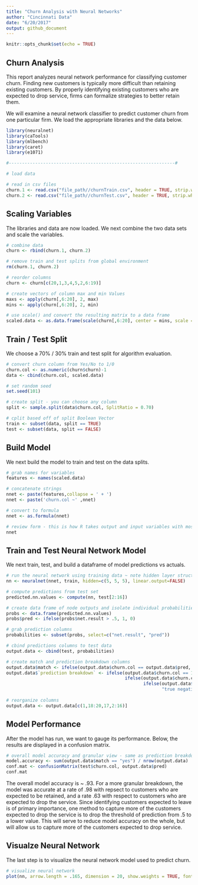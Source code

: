 ```yaml
---
title: "Churn Analysis with Neural Networks"
author: "Cincinnati Data"
date: "6/20/2017"
output: github_document
---
```


```r
knitr::opts_chunk$set(echo = TRUE)
```

## Churn Analysis

This report analyzes neural network performance for classifying customer churn. Finding new customers is typically more difficult than retaining existing customers. By properly identifying existing customers who are expected to drop service, firms can formalize strategies to better retain them.

We will examine a neural network classifier to predict customer churn from one particular firm. We load the appropriate libraries and the data below.

```r

library(neuralnet)
library(caTools)
library(mlbench)
library(caret)
library(e1071)

#---------------------------------------------------------------#

# load data

# read in csv files
churn.1 <- read.csv("file_path//churnTrain.csv", header = TRUE, strip.white = TRUE)
churn.2 <- read.csv("file_path//churnTest.csv", header = TRUE, strip.white = TRUE)

```


## Scaling Variables

The libraries and data are now loaded. We next combine the two data sets and scale the variables. 

```r

# combine data
churn <- rbind(churn.1, churn.2)

# remove train and test splits from global environment
rm(churn.1, churn.2)

# reorder columns 
churn <- churn[c(20,1,3,4,5,2,6:19)]

# create vectors of column max and min Values
maxs <- apply(churn[,6:20], 2, max)
mins <- apply(churn[,6:20], 2, min)

# use scale() and convert the resulting matrix to a data frame
scaled.data <- as.data.frame(scale(churn[,6:20], center = mins, scale = maxs - mins))

```

## Train / Test Split

We choose a 70% / 30% train and test split for algorithm evaluation.

```r

# convert churn column from Yes/No to 1/0
churn.col <- as.numeric(churn$churn)-1
data <- cbind(churn.col, scaled.data)

# set random seed
set.seed(101)

# create split - you can choose any column 
split <- sample.split(data$churn.col, SplitRatio = 0.70)

# cplit based off of split Boolean Vector
train <- subset(data, split == TRUE)
test <- subset(data, split == FALSE)

```

## Build Model

We next build the model to train and test on the data splits. 

```r

# grab names for variables
features <- names(scaled.data)

# concatenate strings
nnet <- paste(features,collapse = ' + ')
nnet <- paste('churn.col ~' ,nnet)

# convert to formula
nnet <- as.formula(nnet)

# review form - this is how R takes output and input variables with most models
nnet

```

## Train and Test Neural Network Model

We next train, test, and build a dataframe of model predictions vs actuals. 

```r

# run the neural network using training data ~ note hidden layer structure
nn <- neuralnet(nnet, train, hidden=c(5, 5, 5), linear.output=FALSE)

# compute predictions from test set
predicted.nn.values <- compute(nn, test[2:16])

# create data frame of node outputs and isolate individual probabilities
probs <- data.frame(predicted.nn.values)
probs$pred <- ifelse(probs$net.result > .5, 1, 0)

# grab prediction columns
probabilities <- subset(probs, select=c("net.result", "pred"))

# cbind predictions columns to test data
output.data <- cbind(test, probabilities)

# create match and prediction breakdown columns
output.data$match <- ifelse(output.data$churn.col == output.data$pred, "yes", "no")
output.data$`prediction breakdown` <- ifelse(output.data$churn.col == 1 & output.data$pred == 1, "true positive",
                                             ifelse(output.data$churn.col == 1 & output.data$pred == 0, "false negative",
                                                    ifelse(output.data$churn.col == 0 & output.data$pred == 1, "false positive",
                                                           "true negative")))
                                                                      
# reorganize columns
output.data <- output.data[c(1,18:20,17,2:16)]

```

## Model Performance

After the model has run, we want to gauge its performance. Below, the results are displayed in a confusion matrix. 

```r

# overall model accuracy and granular view - same as prediction breakdown column
model.accuracy <- sum(output.data$match == "yes") / nrow(output.data)
conf.mat <- confusionMatrix(test$churn.col, output.data$pred)
conf.mat

```

The overall model accuracy is ~ .93. For a more granular breakdown, the model was accurate at a rate of .98 with repsect to customers who are expected to be retained, and a rate .63 with respect to customers who are expected to drop the service. Since identifying customers expected to leave is of primary importance, one method to capture more of the customers expected to drop the service is to drop the threshold of prediction from .5 to a lower value. This will serve to reduce model accuracy on the whole, but will allow us to capture more of the customers expected to drop service. 

## Visualze Neural Network

The last step is to visualize the neural network model used to predict churn. 

```r

# visualize neural network 
plot(nn, arrow.length = .165, dimension = 20, show.weights = TRUE, fontsize = 6)

```
